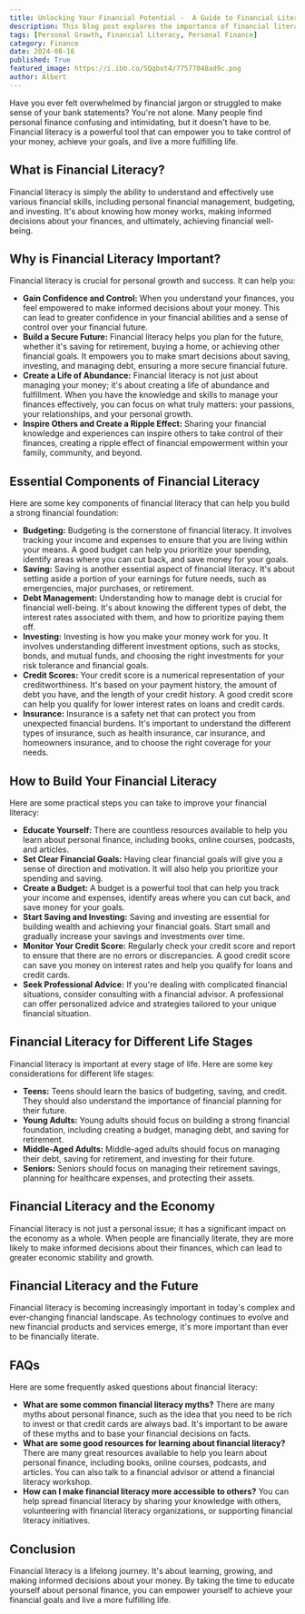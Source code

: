 ```yaml
---
title: Unlocking Your Financial Potential -  A Guide to Financial Literacy for Personal Growth
description: This blog post explores the importance of financial literacy for personal growth and success. It covers key components of financial literacy, such as budgeting, saving, debt management, and investing, and provides practical steps to improve your financial literacy.
tags: [Personal Growth, Financial Literacy, Personal Finance]
category: Finance
date: 2024-08-16
published: True
featured_image: https://i.ibb.co/SQqbxt4/77577048ad9c.png
author: Albert
---
```



Have you ever felt overwhelmed by financial jargon or struggled to make sense of your bank statements? You're not alone. Many people find personal finance confusing and intimidating, but it doesn't have to be. Financial literacy is a powerful tool that can empower you to take control of your money, achieve your goals, and live a more fulfilling life.

## What is Financial Literacy?

Financial literacy is simply the ability to understand and effectively use various financial skills, including personal financial management, budgeting, and investing. It's about knowing how money works, making informed decisions about your finances, and ultimately, achieving financial well-being.

## Why is Financial Literacy Important?

Financial literacy is crucial for personal growth and success. It can help you:

* **Gain Confidence and Control:**  When you understand your finances, you feel empowered to make informed decisions about your money. This can lead to greater confidence in your financial abilities and a sense of control over your financial future.
* **Build a Secure Future:** Financial literacy helps you plan for the future, whether it's saving for retirement, buying a home, or achieving other financial goals. It empowers you to make smart decisions about saving, investing, and managing debt, ensuring a more secure financial future.
* **Create a Life of Abundance:** Financial literacy is not just about managing your money; it's about creating a life of abundance and fulfillment. When you have the knowledge and skills to manage your finances effectively, you can focus on what truly matters: your passions, your relationships, and your personal growth.
* **Inspire Others and Create a Ripple Effect:**  Sharing your financial knowledge and experiences can inspire others to take control of their finances, creating a ripple effect of financial empowerment within your family, community, and beyond.

## Essential Components of Financial Literacy

Here are some key components of financial literacy that can help you build a strong financial foundation:

* **Budgeting:**  Budgeting is the cornerstone of financial literacy. It involves tracking your income and expenses to ensure that you are living within your means. A good budget can help you prioritize your spending, identify areas where you can cut back, and save money for your goals.
* **Saving:** Saving is another essential aspect of financial literacy. It's about setting aside a portion of your earnings for future needs, such as emergencies, major purchases, or retirement.
* **Debt Management:** Understanding how to manage debt is crucial for financial well-being. It's about knowing the different types of debt, the interest rates associated with them, and how to prioritize paying them off.
* **Investing:** Investing is how you make your money work for you. It involves understanding different investment options, such as stocks, bonds, and mutual funds, and choosing the right investments for your risk tolerance and financial goals.
* **Credit Scores:** Your credit score is a numerical representation of your creditworthiness. It's based on your payment history, the amount of debt you have, and the length of your credit history. A good credit score can help you qualify for lower interest rates on loans and credit cards.
* **Insurance:** Insurance is a safety net that can protect you from unexpected financial burdens. It's important to understand the different types of insurance, such as health insurance, car insurance, and homeowners insurance, and to choose the right coverage for your needs.

## How to Build Your Financial Literacy

Here are some practical steps you can take to improve your financial literacy:

* **Educate Yourself:** There are countless resources available to help you learn about personal finance, including books, online courses, podcasts, and articles.
* **Set Clear Financial Goals:**  Having clear financial goals will give you a sense of direction and motivation. It will also help you prioritize your spending and saving.
* **Create a Budget:**  A budget is a powerful tool that can help you track your income and expenses, identify areas where you can cut back, and save money for your goals.
* **Start Saving and Investing:**  Saving and investing are essential for building wealth and achieving your financial goals. Start small and gradually increase your savings and investments over time.
* **Monitor Your Credit Score:**  Regularly check your credit score and report to ensure that there are no errors or discrepancies. A good credit score can save you money on interest rates and help you qualify for loans and credit cards.
* **Seek Professional Advice:**  If you're dealing with complicated financial situations, consider consulting with a financial advisor. A professional can offer personalized advice and strategies tailored to your unique financial situation.

## Financial Literacy for Different Life Stages

Financial literacy is important at every stage of life. Here are some key considerations for different life stages:

* **Teens:**  Teens should learn the basics of budgeting, saving, and credit. They should also understand the importance of financial planning for their future.
* **Young Adults:** Young adults should focus on building a strong financial foundation, including creating a budget, managing debt, and saving for retirement.
* **Middle-Aged Adults:** Middle-aged adults should focus on managing their debt, saving for retirement, and investing for their future.
* **Seniors:** Seniors should focus on managing their retirement savings, planning for healthcare expenses, and protecting their assets.

##  Financial Literacy and the Economy

Financial literacy is not just a personal issue; it has a significant impact on the economy as a whole. When people are financially literate, they are more likely to make informed decisions about their finances, which can lead to greater economic stability and growth.

##  Financial Literacy and the Future

Financial literacy is becoming increasingly important in today's complex and ever-changing financial landscape. As technology continues to evolve and new financial products and services emerge, it's more important than ever to be financially literate.

## FAQs

Here are some frequently asked questions about financial literacy:

* **What are some common financial literacy myths?** There are many myths about personal finance, such as the idea that you need to be rich to invest or that credit cards are always bad. It's important to be aware of these myths and to base your financial decisions on facts.
* **What are some good resources for learning about financial literacy?** There are many great resources available to help you learn about personal finance, including books, online courses, podcasts, and articles. You can also talk to a financial advisor or attend a financial literacy workshop.
* **How can I make financial literacy more accessible to others?**  You can help spread financial literacy by sharing your knowledge with others, volunteering with financial literacy organizations, or supporting financial literacy initiatives.

## Conclusion

Financial literacy is a lifelong journey. It's about learning, growing, and making informed decisions about your money. By taking the time to educate yourself about personal finance, you can empower yourself to achieve your financial goals and live a more fulfilling life.
